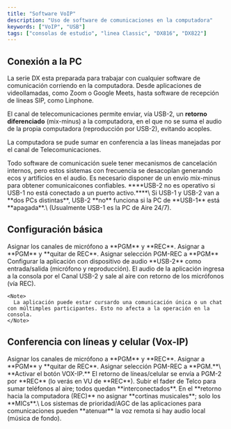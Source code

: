```yaml
---
title: "Software VoIP"
description: "Uso de software de comunicaciones en la computadora"
keywords: ["VoIP", "USB"]
tags: ["consolas de estudio", "linea Classic", "DX816", "DX822"]
---
```


## Conexión a la PC

La serie DX esta preparada para trabajar con cualquier software de comunicación corriendo en la computadora. Desde aplicaciones de videollamadas, como Zoom o Google Meets, hasta software de recepción de líneas SIP, como Linphone.

El canal de telecomunicaciones permite enviar, vía USB-2, un **retorno diferenciado** (mix-minus) a la computadora, en el que no se suma el audio de la propia computadora (reproducción por USB-2), evitando acoples.

La computadora se pude sumar en conferencia a las líneas manejadas por el canal de Telecomunicaciones.

<Note>
  Todo software de comunicación suele tener mecanismos de cancelación internos, pero estos sistemas con frecuencia se desacoplan generando ecos y artificios en el audio. Es necesario disponer de un envío mix-minus para obtener comunicaicones confiables.
</Note>

<Danger>
  ****USB-2 no es operativo si USB-1 no está conectado a un puerto activo.****\
  Si USB-1 y USB-2 van a **dos PCs distintas**, USB-2 **no** funciona si la PC de **USB-1** está **apagada**.\
  (Usualmente USB-1 es la PC de Aire 24/7).
</Danger>

## Configuración básica

<Steps>
  <Step title="Micrófonos">
    Asignar los canales de micrófono a **PGM** y **REC**.
  </Step>
  <Step title="Canal USB-2">
    Asignar a **PGM** y **quitar de REC**.
  </Step>
  <Step title="Canal Telco">
    Asignar selección PGM-REC a **PGM**
  </Step>
  <Step title="Computadora">
    Configurar la aplicación con dispositivo de audio **USB-2** como entrada/salida (micrófono y reproducción).
  </Step>
  <Step title="AIRE">
    El audio de la aplicación ingresa a la consola por el Canal USB-2 y sale al aire con retorno de los micrófonos (vía REC).

    <Note>
      La aplicación puede estar cursardo una comunicación única o un chat con múltimples participantes. Esto no afecta a la operación en la consola.
    </Note>
  </Step>
</Steps>

## Conferencia con líneas y celular (Vox-IP)

<Steps>
  <Step title="Micrófonos">
    Asignar los canales de micrófono a **PGM** y **REC**.
  </Step>
  <Step title="Canal USB-2">
    Asignar a **PGM** y **quitar de REC**.
  </Step>
  <Step title="Canal Telco">
    Asignar selección PGM-REC a **PGM.**\
    **Activar el botón VOX-IP.** El retorno de líneas/celular se envía a PGM-2 por **REC** (lo verás en VU de **REC**).
  </Step>
  <Step title="Conferencia">
    Subir el fader de Telco para sumar teléfonos al aire; todos quedan **interconectados**.
  </Step>
</Steps>

<Danger>
  En el **retorno hacia la computadora (REC)** no asignar **cortinas musicales**; solo los **MICs**.\
  Los sistemas de prioridad/AGC de las aplicaciones para comunicaciones pueden **atenuar** la voz remota si hay audio local (música de fondo).
</Danger>